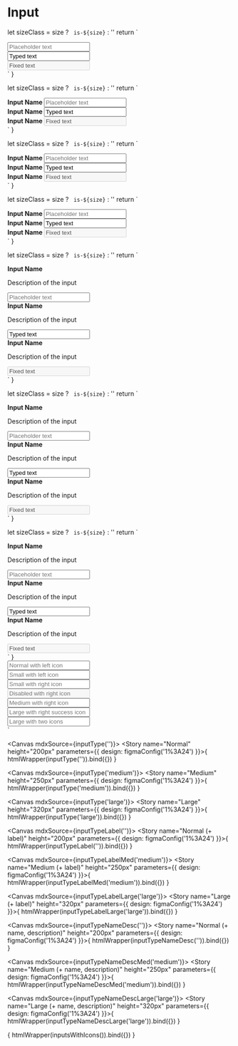 
<Meta title="Form/Input" />

# Input

  let sizeClass = size ? ` is-${size}` : ''
  return `
  <div class="margin-bottom-small">
    <input class="input${sizeClass}" type="text" placeholder="Placeholder text"/>
  </div>
  <div class="margin-bottom-small">
    <input class="input${sizeClass}" type="text" value="Typed text"/>
  </div>
  <div class="margin-bottom-small">
  <input class="input${sizeClass}" type="text" value="Fixed text" disabled/>
  </div>`
}

  let sizeClass = size ? ` is-${size}` : ''
  return `
  <div class="margin-bottom-small">
    <label class="margin-bottom-small is-inline-block"> <strong> Input Name </strong> </label>
    <input class="input${sizeClass}" type="text" placeholder="Placeholder text"/>
  </div>
  <div class="margin-bottom-small">
    <label class="margin-bottom-small is-inline-block"> <strong> Input Name </strong> </label>
    <input class="input${sizeClass}" type="text" value="Typed text"/>
  </div>
  <div class="margin-bottom-small">
    <label class="margin-bottom-small is-inline-block"> <strong> Input Name </strong> </label>
    <input class="input${sizeClass}" type="text" value="Fixed text" disabled/>
    </div>`
}

  let sizeClass = size ? ` is-${size}` : ''
  return `
  <div class="margin-bottom-small">
    <label class="body-big margin-bottom-small is-inline-block"> <strong> Input Name </strong> </label>
    <input class="input${sizeClass}" type="text" placeholder="Placeholder text"/>
  </div>
  <div class="margin-bottom-small">
    <label class="body-big margin-bottom-small is-inline-block"> <strong> Input Name </strong> </label>
    <input class="input${sizeClass}" type="text" value="Typed text"/>
  </div>
  <div class="margin-bottom-small">
    <label class="body-big margin-bottom-small is-inline-block"> <strong> Input Name </strong> </label>
    <input class="input${sizeClass}" type="text" value="Fixed text" disabled/>
    </div>`
}

  let sizeClass = size ? ` is-${size}` : ''
  return `
  <div class="margin-bottom-small">
    <label class="body-bigger margin-bottom-small"> <strong> Input Name </strong> </label>
    <input class="input${sizeClass}" type="text" placeholder="Placeholder text"/>
  </div>
  <div class="margin-bottom-small">
    <label class="body-bigger margin-bottom-small"> <strong> Input Name </strong> </label>
    <input class="input${sizeClass}" type="text" value="Typed text"/>
  </div>
  <div class="margin-bottom-small">
    <label class="body-bigger margin-bottom-small"> <strong> Input Name </strong> </label>
    <input class="input${sizeClass}" type="text" value="Fixed text" disabled/>
    </div>`
}

  let sizeClass = size ? ` is-${size}` : ''
  return `
  <div class="margin-bottom-small">
    <label class="margin-bottom-small"> <strong> Input Name </strong> </label>
    <p class="margin-bottom-small"> Description of the input </p>
    <input class="input${sizeClass}" type="text" placeholder="Placeholder text"/>
  </div>
  <div class="margin-bottom-small">
    <label class="margin-bottom-small"> <strong> Input Name </strong> </label>
    <p class="margin-bottom-small"> Description of the input </p>
    <input class="input${sizeClass}" type="text" value="Typed text"/>
  </div>
  <div class="margin-bottom-small">
    <label class="margin-bottom-small"> <strong> Input Name </strong> </label>
    <p class="margin-bottom-small"> Description of the input </p>
    <input class="input${sizeClass}" type="text" value="Fixed text" disabled/>
    </div>`
}

  let sizeClass = size ? ` is-${size}` : ''
  return `
  <div class="margin-bottom-small">
    <label class="body-big margin-bottom-small"> <strong> Input Name </strong> </label>
    <p class="body-big margin-bottom-small"> Description of the input </p>
    <input class="input${sizeClass}" type="text" placeholder="Placeholder text"/>
  </div>
  <div class="margin-bottom-small">
    <label class="body-big margin-bottom-small"> <strong> Input Name </strong> </label>
    <p class="body-big margin-bottom-small"> Description of the input </p>
    <input class="input${sizeClass}" type="text" value="Typed text"/>
  </div>
  <div class="margin-bottom-small">
    <label class="body-big margin-bottom-small"> <strong> Input Name </strong> </label>
    <p class="body-big margin-bottom-small"> Description of the input </p>
    <input class="input${sizeClass}" type="text" value="Fixed text" disabled/>
    </div>`
}

  let sizeClass = size ? ` is-${size}` : ''
  return `
  <div class="margin-bottom-small">
    <label class="body-bigger margin-bottom-small"> <strong> Input Name </strong> </label>
    <p class="body-bigger margin-bottom-small"> Description of the input </p>
    <input class="input${sizeClass}" type="text" placeholder="Placeholder text"/>
  </div>
  <div class="margin-bottom-small">
    <label class="body-bigger margin-bottom-small"> <strong> Input Name </strong> </label>
    <p class="body-bigger margin-bottom-small"> Description of the input </p>
    <input class="input${sizeClass}" type="text" value="Typed text"/>
  </div>
  <div class="margin-bottom-small">
    <label class="body-bigger margin-bottom-small"> <strong> Input Name </strong> </label>
    <p class="body-bigger margin-bottom-small"> Description of the input </p>
    <input class="input${sizeClass}" type="text" value="Fixed text" disabled/>
    </div>`
}

  <div class="control has-icons-left margin-bottom-normal">
    <input class="input" type="email" placeholder="Normal with left icon"></input>
    <span class="icon is-left">
      <i class="icon search"></i>
    </span>
  </div>
  <div class="control has-icons-left margin-bottom-normal">
    <input class="input" type="email" placeholder="Small with left icon"></input>
    <span class="icon is-small is-left">
      <i class="icon search"></i>
    </span>
  </div>
  <div class="control has-icons-right  margin-bottom-normal">
    <input class="input" type="email" placeholder="Small with right icon"></input>
    <span class="icon is-small is-right">
      <i class="icon search"></i>
    </span>
  </div>
  <div class="control has-icons-right margin-bottom-normal">
    <input disabled class="input" type="email" placeholder="Disabled with right icon"></input>
    <span class="icon is-small is-right has-text-orange">
      <i class="fas fa-envelope"></i>
    </span>
    <span class="icon is-small is-right">
      <i class="icon search"></i>
    </span>
  </div>
  <div class="control has-icons-right margin-bottom-normal">
    <input class="input is-medium" type="email" placeholder="Medium with right icon"></input>
    <span class="icon is-right has-text-orange">
      <i class="icon cross"></i>
    </span>
  </div>
  <div class="control has-icons-right margin-bottom-normal">
    <input class="input is-large" type="email" placeholder="Large with right success icon"></input>
    <span class="icon is-right has-text-success">
      <i class="icon cross"></i>
    </span>
  </div>
  <div class="control has-icons-left has-icons-right">
    <input class="input is-large" type="email" placeholder="Large with two icons">
    <span class="icon is-medium is-left">
      <i class="icon search"></i>
    </span>
    <span class="icon is-medium is-right">
      <i class="icon cross"></i>
    </span>
  </div>
`


<Canvas mdxSource={inputType('')}>
  <Story name="Normal" height="200px" parameters={{
    design: figmaConfig('1%3A24')
  }}>{
    htmlWrapper(inputType('')).bind({})
  }</Story>
</Canvas>

<Canvas mdxSource={inputType('medium')}>
  <Story name="Medium" height="250px" parameters={{
    design: figmaConfig('1%3A24')
  }}>{
    htmlWrapper(inputType('medium')).bind({})
  }</Story>
</Canvas>

<Canvas mdxSource={inputType('large')}>
  <Story name="Large" height="320px" parameters={{
    design: figmaConfig('1%3A24')
  }}>{
    htmlWrapper(inputType('large')).bind({})
  }</Story>
</Canvas>

<Canvas mdxSource={inputTypeLabel('')}>
  <Story name="Normal (+ label)" height="200px" parameters={{
    design: figmaConfig('1%3A24')
  }}>{
    htmlWrapper(inputTypeLabel('')).bind({})
  }</Story>
</Canvas>

<Canvas mdxSource={inputTypeLabelMed('medium')}>
  <Story name="Medium (+ label)" height="250px" parameters={{
    design: figmaConfig('1%3A24')
  }}>{
    htmlWrapper(inputTypeLabelMed('medium')).bind({})
  }</Story>
</Canvas>

<Canvas mdxSource={inputTypeLabelLarge('large')}>
  <Story name="Large (+ label)" height="320px" parameters={{
    design: figmaConfig('1%3A24')
  }}>{
    htmlWrapper(inputTypeLabelLarge('large')).bind({})
  }</Story>
</Canvas>

<Canvas mdxSource={inputTypeNameDesc('')}>
  <Story name="Normal (+ name, description)" height="200px" parameters={{
    design: figmaConfig('1%3A24')
  }}>{
    htmlWrapper(inputTypeNameDesc('')).bind({})
  }</Story>
</Canvas>

<Canvas mdxSource={inputTypeNameDescMed('medium')}>
  <Story name="Medium (+ name, description)" height="250px" parameters={{
    design: figmaConfig('1%3A24')
  }}>{
    htmlWrapper(inputTypeNameDescMed('medium')).bind({})
  }</Story>
</Canvas>

<Canvas mdxSource={inputTypeNameDescLarge('large')}>
  <Story name="Large (+ name, description)" height="320px" parameters={{
    design: figmaConfig('1%3A24')
  }}>{
    htmlWrapper(inputTypeNameDescLarge('large')).bind({})
  }</Story>
</Canvas>

<Canvas mdxSource={inputsWithIcons()}>
  <Story name="With Icons" height="320px" parameters={{
    design: figmaConfig('1%3A24')
  }}>{
    htmlWrapper(inputsWithIcons()).bind({})
  }</Story>
</Canvas>
